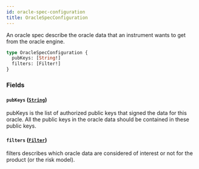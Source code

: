 ```yaml
---
id: oracle-spec-configuration
title: OracleSpecConfiguration
---
```



An oracle spec describe the oracle data that an instrument wants to get from the
oracle engine.

```graphql
type OracleSpecConfiguration {
  pubKeys: [String!]
  filters: [Filter!]
}
```


### Fields

#### `pubKeys` ([`String`](/docs/testnet/graphql/scalars/string))

pubKeys is the list of authorized public keys that signed the data for this
oracle. All the public keys in the oracle data should be contained in these
public keys.


#### `filters` ([`Filter`](/docs/testnet/graphql/objects/filter))

filters describes which oracle data are considered of interest or not for
the product (or the risk model).




